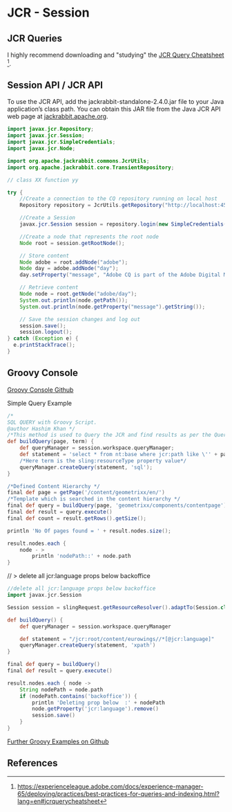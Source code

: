 # JCR - Session

## JCR Queries

I highly recommend downloading and "studying" the [JCR Query Cheatsheet](https://experienceleague.adobe.com/docs/experience-manager-65/assets/JCR_query_cheatsheet-v1.1.pdf) [^1].


## Session API / JCR API

To use the JCR API, add the jackrabbit-standalone-2.4.0.jar file to your Java application’s class path. You can obtain this JAR file from the Java JCR API web page at [jackrabbit.apache.org](https://jackrabbit.apache.org/jcr/jcr-api.html).

```java
import javax.jcr.Repository;
import javax.jcr.Session;
import javax.jcr.SimpleCredentials;
import javax.jcr.Node;

import org.apache.jackrabbit.commons.JcrUtils;
import org.apache.jackrabbit.core.TransientRepository;

// class XX function yy

try {
    //Create a connection to the CQ repository running on local host
    Repository repository = JcrUtils.getRepository("http://localhost:4503/crx/server");

    //Create a Session
    javax.jcr.Session session = repository.login(new SimpleCredentials("admin", "admin".toCharArray()));

    //Create a node that represents the root node
    Node root = session.getRootNode();

    // Store content
    Node adobe = root.addNode("adobe");
    Node day = adobe.addNode("day");
    day.setProperty("message", "Adobe CQ is part of the Adobe Digital Marketing Suite!");

    // Retrieve content
    Node node = root.getNode("adobe/day");
    System.out.println(node.getPath());
    System.out.println(node.getProperty("message").getString());

    // Save the session changes and log out
    session.save();
    session.logout();
} catch (Exception e) {
  e.printStackTrace();
}
```

## Groovy Console

[Groovy Console Github](https://github.com/icfnext/aem-groovy-console)

Simple Query Example

```groovy
/*
SQL QUERY with Groovy Script.
@author Hashim Khan */
/*This method is used to Query the JCR and find results as per the Query.*/
def buildQuery(page, term) {
    def queryManager = session.workspace.queryManager;
    def statement = 'select * from nt:base where jcr:path like \'' + page.path + '/%\' and sling:resourceType = \'' + term + '\'';
    /*Here term is the sling:resourceType property value*/
    queryManager.createQuery(statement, 'sql');
}

/*Defined Content Hierarchy */
final def page = getPage('/content/geometrixx/en/')
/*Template which is searched in the content hierarchy */
final def query = buildQuery(page, 'geometrixx/components/contentpage');
final def result = query.execute()
final def count = result.getRows().getSize();

println 'No Of pages found = ' + result.nodes.size();

result.nodes.each {
    node - >
        println 'nodePath::' + node.path
}
```

// > delete all jcr:language props below backoffice

```groovy
//delete all jcr:language props below backoffice
import javax.jcr.Session

Session session = slingRequest.getResourceResolver().adaptTo(Session.class)

def buildQuery() {
    def queryManager = session.workspace.queryManager

    def statement = "/jcr:root/content/eurowings//*[@jcr:language]"
    queryManager.createQuery(statement, 'xpath')
}

final def query = buildQuery()
final def result = query.execute()

result.nodes.each { node ->
    String nodePath = node.path
    if (nodePath.contains('backoffice')) {
        println 'Deleting prop below  :' + nodePath
        node.getProperty('jcr:language').remove()
        session.save()
    }
}
```

[Further Groovy Examples on Github](https://github.com/hashimkhan786/aem-groovy-scripts)

## References

[^1]: <https://experienceleague.adobe.com/docs/experience-manager-65/deploying/practices/best-practices-for-queries-and-indexing.html?lang=en#jcrquerycheatsheet>
